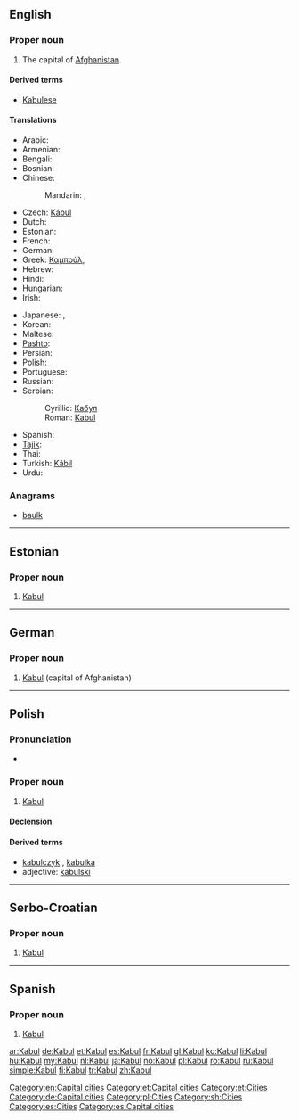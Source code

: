 {{also|kabul|Kábul}}
==English==
{{wikipedia}}

===Proper noun===
{{en-proper noun}}

# The capital of [[Afghanistan]].

====Derived terms====
* [[Kabulese]]

====Translations====
{{trans-top|capital of Afghanistan}}
* Arabic: {{t-|ar|كابل|m|tr=kaabul}}
* Armenian: {{t-|hy|Քաբուլ|tr=K’abul}}
* Bengali: {{t|bn|কাবুল|tr=Kabul|sc=Beng}}
* Bosnian: {{t-|bs|Kabul|m}}
* Chinese:
*: Mandarin: {{t-|cmn|喀布爾|sc=Hani}}, {{t-|cmn|喀布尔|tr=Kābù'ěr|sc=Hani}}
* Czech: [[Kábul]] {{m}}
* Dutch: {{t+|nl|Kaboel}}
* Estonian: {{t+|et|Kabul}}
* French: {{t+|fr|Kaboul}}
* German: {{t+|de|Kabul|n}}
* Greek: [[Καμπούλ]], {{t|el|Καμπούλ}}
* Hebrew: {{t|he|קאבול}}
* Hindi: {{t|hi|काबुल|tr=Kābula|xs=Hindi}}
* Hungarian: {{t+|hu|Kabul}}
* Irish: {{t|ga|Cabúl|m}}
{{trans-mid}}
* Japanese: {{t+|ja|カーブル|tr=Kāburu}}, {{t|ja|カブール|tr=Kabūru}}
* Korean: {{t+|ko|카불|tr=Kabul|sc=Hang}}
* Maltese: {{t-|mt|Kabul|xs=Maltese}}
* [[Pashto]]: {{t-|ps|کابل|tr=Kābul|sc=ps-Arab|xs=Pashto}}
* Persian: {{t+|fa|کابل|tr=Kâbol|xs=Persian}}
* Polish: {{t+|pl|Kabul|m}}
* Portuguese: {{t+|pt|Cabul|m}}
* Russian: {{t-|ru|Кабул|m|tr=Kabúl}}
* Serbian:
*: Cyrillic: [[Кабул#Serbian|Кабул]] {{m}}
*: Roman: [[Kabul#Serbian|Kabul]] {{m}}
* Spanish: {{t+|es|Kabul|m}}
* [[Tajik]]: {{t-|tg|Кобул|tr=Kobul|sc=Cyrl|xs=Tajik}}
* Thai: {{t|th|คาบูล|tr=khābūl}}
* Turkish: [[Kâbil]]
* Urdu: {{t-|ur|کابل|xs=Urdu}}
{{trans-bottom}}

===Anagrams===
* [[baulk#English|baulk]]

[[Category:en:Capital cities]]

----

==Estonian==

===Proper noun===
{{head|et|proper noun}}

# [[#English|Kabul]]

[[Category:et:Capital cities]]
[[Category:et:Cities]]

----

==German==
{{wikipedia|lang=de}}

===Proper noun===
{{head|de|proper noun|g=n}}

# [[#English|Kabul]] (capital of Afghanistan)

[[Category:de:Capital cities]]

----

==Polish==

===Pronunciation===
* {{IPA|/ˈkabul/|lang=pl}}

===Proper noun===
{{head|pl|proper noun|g=m}}

# [[#English|Kabul]]

====Declension====
{{pl-decl-noun-sing|Kabul|Kabulu|Kabulowi|Kabul|Kabulem|Kabulu|Kabulu}}

====Derived terms====
* [[kabulczyk]] {{m}}, [[kabulka]] {{f}}
* adjective: [[kabulski]]

[[Category:pl:Cities]]

----

==Serbo-Croatian==

===Proper noun===
{{sh-proper noun|g=m|r|Кабул}}

# [[#English|Kabul]]

[[Category:sh:Cities]]

----

==Spanish==
{{wikipedia|lang=es}}

===Proper noun===
{{es-proper noun|m}}

# [[#English|Kabul]]

[[Category:es:Cities]]
[[Category:es:Capital cities]]

[[ar:Kabul]]
[[de:Kabul]]
[[et:Kabul]]
[[es:Kabul]]
[[fr:Kabul]]
[[gl:Kabul]]
[[ko:Kabul]]
[[li:Kabul]]
[[hu:Kabul]]
[[my:Kabul]]
[[nl:Kabul]]
[[ja:Kabul]]
[[no:Kabul]]
[[pl:Kabul]]
[[ro:Kabul]]
[[ru:Kabul]]
[[simple:Kabul]]
[[fi:Kabul]]
[[tr:Kabul]]
[[zh:Kabul]]